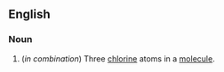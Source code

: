 ==English==

===Noun===
{{en-noun|-}}

# {{context|organic chemistry|lang=en}} (''in combination'') Three [[chlorine]] atoms in a [[molecule]].